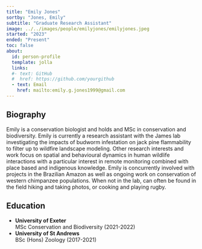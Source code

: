 ```yaml
---
title: "Emily Jones"
sortby: "Jones, Emily"
subtitle: "Graduate Research Assistant"
image: ../../images/people/emilyjones/emilyjones.jpeg
started: "2023"
ended: "Present"
toc: false
about:
  id: person-profile
  template: jolla
  links:
  #- text: GitHub
  #  href: https://github.com/yourgithub
  - text: Email
    href: mailto:emily.g.jones1999@gmail.com
---
```


::: {#person-profile}
:::
## Biography

Emily is a conservation biologist and holds and MSc in conservation and biodiversity. Emily is currently a research assistant with the James lab investigating the impacts of budworm infestation on jack pine flammability to filter up to wildfire landscape modeling. Other research interests and work focus on spatial and behavioural dynamics in human wildlife interactions with a particular interest in remote monitoring combined with place based and indigenous knowledge. Emily is concurrently involved with projects in the Brazilian Amazon as well as ongoing work on conservation of western chimpanzee populations. When not in the lab, can often be found in the field hiking and taking photos, or cooking and playing rugby. 

## Education

-   **University of Exeter**<br /> MSc Conservation and Biodiversity (2021-2022)
-   **University of St Andrews**<br /> BSc (Hons) Zoology (2017-2021)

